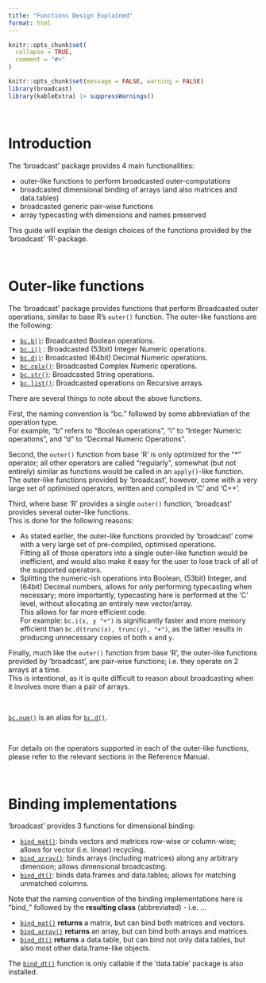 ```yaml
---
title: "Functions Design Explained"
format: html
---
```


```r
knitr::opts_chunk$set(
  collapse = TRUE,
  comment = "#>"
)
```

```r
knitr::opts_chunk$set(message = FALSE, warning = FALSE)
library(broadcast)
library(kableExtra) |> suppressWarnings()
```


&nbsp;

# Introduction

The 'broadcast' package provides 4 main functionalities:

 - outer-like functions to perform broadcasted outer-computations
 - broadcasted dimensional binding of arrays (and also matrices and data.tables)
 - broadcasted generic pair-wise functions
 - array typecasting with dimensions and names preserved
 
This guide will explain the design choices of the functions provided by the 'broadcast' 'R'-package.


&nbsp;

# Outer-like functions


The 'broadcast' package provides functions that perform Broadcasted outer operations,
similar to base R's `outer()` function.
The outer-like functions are the following:

 - [`bc.b()`](/man/bc.b.qmd): Broadcasted Boolean operations.
 - [`bc.i()`](/man/bc.i.qmd) : Broadcasted (53bit) Integer Numeric operations.
 - [`bc.d()`](/man/bc.d.qmd): Broadcasted (64bit) Decimal Numeric operations.
 - [`bc.cplx()`](/man/bc.cplx.qmd): Broadcasted Complex Numeric operations.
 - [`bc.str()`](/man/bc.str.qmd): Broadcasted String operations.
 - [`bc.list()`](/man/bc.list.qmd): Broadcasted operations on Recursive arrays.
 
 

There are several things to note about the above functions.

First, the naming convention is "bc." followed by some abbreviation of the operation type.  
For example, "b" refers to "Boolean operations", "i" to "Integer Numeric operations", and "d" to "Decimal Numeric Operations".

Second, the `outer()` function from base 'R' is only optimized for the "*" operator; all other operators are called "regularly", somewhat (but not entirely) similar as functions would be called in an `apply()`-like function.  
The outer-like functions provided by 'broadcast', however, come with a very large set of optimised operators, written and compiled in 'C' and 'C++'.

Third, where base 'R' provides a single `outer()` function, 'broadcast' provides several outer-like functions.  
This is done for the following reasons:

 - As stated earlier, the outer-like functions provided by 'broadcast' come with a very large set of pre-compiled, optimised operations.  
 Fitting all of those operators into a single outer-like function would be inefficient, and would also make it easy for the user to lose track of all of the supported operators.
 - Splitting the numeric-ish operations into Boolean, (53bit) Integer, and (64bit) Decimal numbers, allows for only performing typecasting when necessary; more importantly, typecasting here is performed at the 'C' level, without allocating an entirely new vector/array.  
 This allows for far more efficient code.  
 For example: `bc.i(x, y "+")` is significantly faster and more memory efficient than `bc.d(trunc(x), trunc(y), "+")`, as the latter results in producing unnecessary copies of both `x` and `y`.

Finally, much like the `outer()` function from base 'R', the outer-like functions provided by 'broadcast', are pair-wise functions; i.e. they operate on 2 arrays at a time.  
This is intentional, as it is quite difficult to reason about broadcasting when it involves more than a pair of arrays.

&nbsp;

::: {.callout-note}

 [`bc.num()`](/man/bc.d.qmd) is an alias for [`bc.d()`](/man/bc.d.qmd).

:::

&nbsp;

For details on the operators supported in each of the outer-like functions, please refer to the relevant sections in the Reference Manual.

  
 
&nbsp;

# Binding implementations

'broadcast' provides 3 functions for dimensional binding:

 - [`bind_mat()`](/man/bind.qmd): binds vectors and matrices row-wise or column-wise; allows for vector (i.e. linear) recycling.
 - [`bind_array()`](/man/bind.qmd): binds arrays (including matrices) along any arbitrary dimension; allows dimensional broadcasting.
 - [`bind_dt()`](/man/bind.qmd): binds data.frames and data.tables; allows for matching unmatched columns.
 
Note that the naming convention of the binding implementations here is
"bind_" followed by the **resulting class** (abbreviated) - i.e. ...

 - [`bind_mat()`](/man/bind.qmd) **returns** a matrix, but can bind both matrices and vectors.
 - [`bind_array()`](/man/bind.qmd) **returns** an array, but can bind both arrays and matrices.
 - [`bind_dt()`](/man/bind.qmd) **returns** a data.table, but can bind not only data.tables, but also most other data.frame-like objects.



::: {.callout-note}

The [`bind_dt()`](/man/bind.qmd) function is only callable if the 'data.table' package is also installed.

:::

&nbsp;



&nbsp;
&nbsp;

